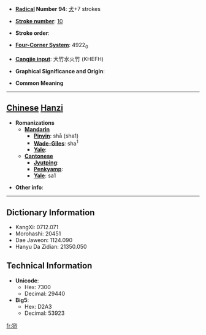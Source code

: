 * '''[[Wiktionary:Chinese radical index| Radical]] Number 94''': [[Wiktionary:Chinese radical index 犬|犬]]+7 strokes

* '''[[Wiktionary:Chinese total strokes index|Stroke number]]''': [[Wiktionary:Chinese total strokes index 10|10]]

* '''Stroke order''': 

* '''[[Wiktionary:Chinese four corner index|Four-Corner System]]''': 4922<sub>0</sub>

* '''[[Wiktionary:Chinese Cangjie index|Cangjie input]]''': 大竹水火竹 (KHEFH)

* '''Graphical Significance and Origin''': 

* '''Common Meaning'''

----

== [[Chinese]] [[Hanzi]] ==

* '''Romanizations'''
** '''[[Mandarin]]'''
*** '''[[Pinyin]]''': shā (sha1)
*** '''[[Wade-Giles]]''': sha<sup>1</sup>
*** '''[[Yale]]''': 
** '''[[Cantonese]]'''
*** '''[[Jyutping]]''':
*** '''[[Penkyamp]]''': 
*** '''[[Yale]]''': sa1

* '''Other info''': 

----

== Dictionary Information ==

* KangXi: 0712.071
* Morohashi: 20451
* Dae Jaweon: 1124.090
* Hanyu Da Zidian: 21350.050

== Technical Information ==

* '''Unicode''':
** Hex: 7300
** Decimal: 29440
* '''Big5''':
** Hex: D2A3
** Decimal: 53923

[[fr:猀]]
